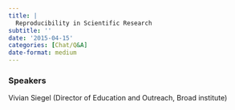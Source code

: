 ```yaml
---
title: |
  Reproducibility in Scientific Research
subtitle: ''
date: '2015-04-15'
categories: [Chat/Q&A]
date-format: medium 
---
```


### Speakers  
Vivian Siegel (Director of Education and Outreach, Broad institute)



